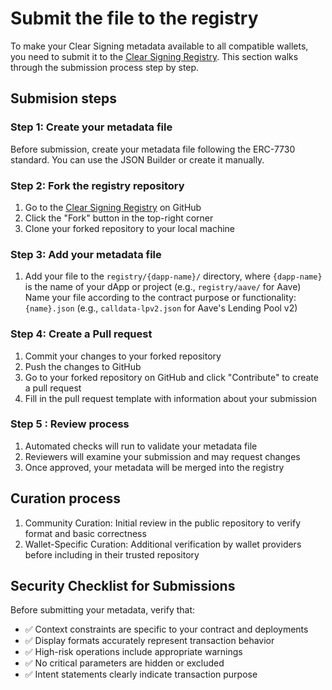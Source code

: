 # Submit the file to the registry

To make your Clear Signing metadata available to all compatible wallets, you need to submit it to the [Clear Signing Registry](https://github.com/LedgerHQ/clear-signing-erc7730-registry). This section walks through the submission process step by step.

## Submision steps

### Step 1: Create your metadata file

Before submission, create your metadata file following the ERC-7730 standard. You can use the JSON Builder or create it manually.

### Step 2: Fork the registry repository

1. Go to the [Clear Signing Registry](https://github.com/LedgerHQ/clear-signing-erc7730-registry) on GitHub
2. Click the "Fork" button in the top-right corner
3. Clone your forked repository to your local machine

### Step 3: Add your metadata file

1. Add your file to the `registry/{dapp-name}/` directory, where `{dapp-name}` is the name of your dApp or project (e.g., `registry/aave/` for Aave)
Name your file according to the contract purpose or functionality: `{name}.json` (e.g., `calldata-lpv2.json` for Aave's Lending Pool v2)

### Step 4: Create a Pull request

1. Commit your changes to your forked repository
2. Push the changes to GitHub
3. Go to your forked repository on GitHub and click "Contribute" to create a pull request
4. Fill in the pull request template with information about your submission

### Step 5 : Review process

1. Automated checks will run to validate your metadata file
2. Reviewers will examine your submission and may request changes
3. Once approved, your metadata will be merged into the registry

## Curation process

1. Community Curation: Initial review in the public repository to verify format and basic correctness
2. Wallet-Specific Curation: Additional verification by wallet providers before including in their trusted repository


## Security Checklist for Submissions

Before submitting your metadata, verify that:

- ✅ Context constraints are specific to your contract and deployments
- ✅ Display formats accurately represent transaction behavior
- ✅ High-risk operations include appropriate warnings
- ✅ No critical parameters are hidden or excluded
- ✅ Intent statements clearly indicate transaction purpose
